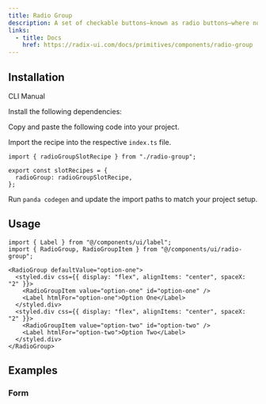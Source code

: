 ```yaml
---
title: Radio Group
description: A set of checkable buttons—known as radio buttons—where no more than one of the buttons can be checked at a time.
links:
  - title: Docs
    href: https://radix-ui.com/docs/primitives/components/radio-group
---
```


<ComponentPreview name="radio-group-demo" />

## Installation

<InstallationTabs>

<TabsList>
  <TabsTrigger value="cli">CLI</TabsTrigger>
  <TabsTrigger value="manual">Manual</TabsTrigger>
</TabsList>

<TabsContent value="cli">

<PackageRunner command="nore-ui-cli@latest add radio-group" />

</TabsContent>

<TabsContent value="manual">

<Steps>

<Step>Install the following dependencies:</Step>

<PackageInstaller name="@radix-ui/react-radio-group" />

<Step>Copy and paste the following code into your project.</Step>

<ComponentSource name="radio-group.ts" type="slot-recipe" />

<ComponentSource name="radio-group.tsx" type="component" />

<Step>Import the recipe into the respective `index.ts` file.</Step>

```tsx
import { radioGroupSlotRecipe } from "./radio-group";

export const slotRecipes = {
  radioGroup: radioGroupSlotRecipe,
};
```

<Step>Run `panda codegen` and update the import paths to match your project setup.</Step>

</Steps>

</TabsContent>

</InstallationTabs>

## Usage

```tsx
import { Label } from "@/components/ui/label";
import { RadioGroup, RadioGroupItem } from "@/components/ui/radio-group";
```

```tsx
<RadioGroup defaultValue="option-one">
  <styled.div css={{ display: "flex", alignItems: "center", spaceX: "2" }}>
    <RadioGroupItem value="option-one" id="option-one" />
    <Label htmlFor="option-one">Option One</Label>
  </styled.div>
  <styled.div css={{ display: "flex", alignItems: "center", spaceX: "2" }}>
    <RadioGroupItem value="option-two" id="option-two" />
    <Label htmlFor="option-two">Option Two</Label>
  </styled.div>
</RadioGroup>
```

## Examples

### Form

<ComponentPreview name="radio-group-form" />
